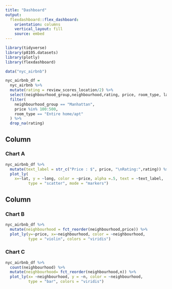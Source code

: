 ```yaml
---
title: "Dashboard"
output: 
  flexdashboard::flex_dashboard:
    orientation: columns
    vertical_layout: fill
    source: embed
---
```


```r
library(tidyverse)
library(p8105.datasets)
library(plotly)
library(flexdashboard)
```

```r
data("nyc_airbnb")

nyc_airbnb_df = 
  nyc_airbnb %>% 
  mutate(rating = review_scores_location/2) %>% 
  select(neighbourhood_group,neighbourhood,rating, price, room_type, lat, long) %>% 
  filter(
    neighbourhood_group == "Manhattan",
    price %in% 100:500,
    room_type == "Entire home/apt"
  ) %>% 
  drop_na(rating)
```


Column {data-width=650}
-----------------------------------------------------------------------

### Chart A

```r
nyc_airbnb_df %>% 
  mutate(text_label = str_c("Price : $", price, "\nRating:",rating)) %>% 
  plot_ly(
    x=~lat, y = ~long, color = ~price, alpha =.5, text = ~text_label,
          type = "scatter", mode = "markers")
```

Column {data-width=350}
-----------------------------------------------------------------------

### Chart B

```r
nyc_airbnb_df %>% 
  mutate(neighbourhood = fct_reorder(neighbourhood,price)) %>% 
  plot_ly(y=~price, x=~neighbourhood, color = ~neighbourhood,
          type = "violin", colors = "viridis")
```

### Chart C

```r
nyc_airbnb_df %>%
  count(neighbourhood) %>% 
  mutate(neighbourhood= fct_reorder(neighbourhood,n)) %>% 
  plot_ly(x= ~neighbourhood, y = ~n, color = ~neighbourhood,
          type = "bar", colors = "viridis")
```

